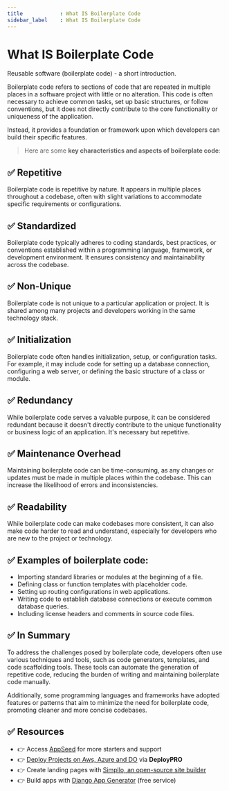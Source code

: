 ```yaml
---
title            : What IS Boilerplate Code
sidebar_label    : What IS Boilerplate Code
---
```


# What IS Boilerplate Code

<SubHeading>Reusable software (boilerplate code) - a short introduction.</SubHeading>

Boilerplate code refers to sections of code that are repeated in multiple places in a software project with little or no alteration. 
This code is often necessary to achieve common tasks, set up basic structures, or follow conventions, but it does not directly contribute to the core functionality or uniqueness of the application. 

Instead, it provides a foundation or framework upon which developers can build their specific features.

> Here are some **key characteristics and aspects of boilerplate code**:

## ✅ **Repetitive** 

Boilerplate code is repetitive by nature. It appears in multiple places throughout a codebase, often with slight variations to accommodate specific requirements or configurations.

## ✅ **Standardized** 

Boilerplate code typically adheres to coding standards, best practices, or conventions established within a programming language, framework, or development environment. It ensures consistency and maintainability across the codebase.

## ✅ **Non-Unique** 

Boilerplate code is not unique to a particular application or project. It is shared among many projects and developers working in the same technology stack.

## ✅ **Initialization** 

Boilerplate code often handles initialization, setup, or configuration tasks. For example, it may include code for setting up a database connection, configuring a web server, or defining the basic structure of a class or module.

## ✅ **Redundancy** 

While boilerplate code serves a valuable purpose, it can be considered redundant because it doesn't directly contribute to the unique functionality or business logic of an application. It's necessary but repetitive.

## ✅ **Maintenance Overhead** 

Maintaining boilerplate code can be time-consuming, as any changes or updates must be made in multiple places within the codebase. This can increase the likelihood of errors and inconsistencies.

## ✅ **Readability** 

While boilerplate code can make codebases more consistent, it can also make code harder to read and understand, especially for developers who are new to the project or technology.

## ✅ Examples of boilerplate code:

- Importing standard libraries or modules at the beginning of a file.
- Defining class or function templates with placeholder code.
- Setting up routing configurations in web applications.
- Writing code to establish database connections or execute common database queries.
- Including license headers and comments in source code files.

## ✅ In Summary

To address the challenges posed by boilerplate code, developers often use various techniques and tools, such as code generators, templates, and code scaffolding tools. 
These tools can automate the generation of repetitive code, reducing the burden of writing and maintaining boilerplate code manually. 

Additionally, some programming languages and frameworks have adopted features or patterns that aim to minimize the need for boilerplate code, promoting cleaner and more concise codebases.

## ✅ Resources

- 👉 Access [AppSeed](https://appseed.us/) for more starters and support 
- 👉 [Deploy Projects on Aws, Azure and DO](https://www.docs.deploypro.dev/) via **DeployPRO**
- 👉 Create landing pages with [Simpllo, an open-source site builder](https://www.simpllo.com/)
- 👉 Build apps with [Django App Generator](https://app-generator.dev/django/) (free service)
